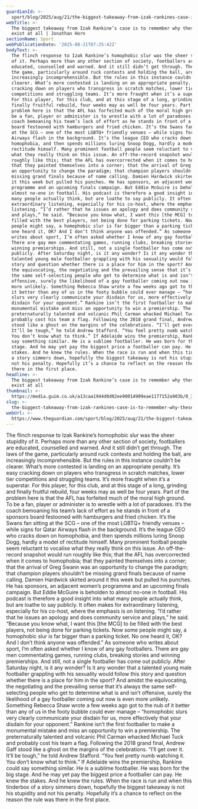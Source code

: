 ```yaml
---
guardianId: >-
  sport/blog/2025/aug/21/the-biggest-takeaway-from-izak-rankines-case-is-to-remember-why-these-rules-exist-at-all
webTitle: >-
  The biggest takeaway from Izak Rankine’s case is to remember why these rules
  exist at all | Jonathan Horn
sectionName: Sport
webPublicationDate: '2025-08-21T07:25:42Z'
bodyText: >-
  The flinch response to Izak Rankine’s homophobic slur was the sheer stupidity
  of it. Perhaps more than any other section of society, footballers are
  educated, counselled and warned. And it still didn’t get through. The laws of
  the game, particularly around ruck contests and holding the ball, are
  increasingly incomprehensible. But the rules in this instance couldn’t be
  clearer. What’s more contested is landing on an appropriate penalty. It’s easy
  cracking down on players who transgress in scratch matches, lower tier
  competitions and struggling teams. It’s more fraught when it’s a superstar.
  For this player, for this club, and at this stage of a long, grinding and
  finally fruitful rebuild, four weeks may as well be four years. Part of the
  problem here is that the AFL has forfeited much of the moral high ground. To
  be a fan, player or administer is to wrestle with a lot of paradoxes. It’s the
  coach bemoaning his team’s lack of effort as he stands in front of a sponsors
  board festooned with hamburgers and fried chicken. It’s the Swans fan sitting
  at the SCG – one of the most LGBTQ+ friendly venues – while signs for Qatar
  Airways flash in the background. It’s the league CEO who cracks down on
  homophobia, and then spends millions luring Snoop Dogg, hardly a model of
  rectitude himself. Many prominent football people seem reluctant to vocalise
  what they really think on this issue. An off-the-record snapshot would run
  roughly like this; that the AFL has overcorrected when it comes to homophobia;
  that they painted themselves into a corner; that the arrival of Greg Swann was
  an opportunity to change the paradigm; that champion players shouldn’t be
  missing grand finals because of name calling. Damien Hardwick skirted around
  it this week but pulled his punches. He has sponsors, an adjacent women’s
  programme and an upcoming finals campaign. But Eddie McGuire is beholden to
  almost no-one in football. His podcast is therefore a good insight into what
  many people actually think, but are loathe to say publicly. It often makes for
  extraordinary listening, especially for his co-host, where the emphasis is on
  listening. “I’d rather that he issues an apology and does community service
  and plays,” he said. “Because you know what, I want this [the MCG] to be
  filled with the best players, not being done for parking tickets. Now some
  people might say, a homophobic slur is far bigger than a parking ticket. No
  one heard it, OK? And I don’t think anyone was offended.” As someone who
  writes about sport, I’m often asked whether I know of any gay footballers.
  There are gay men commentating games, running clubs, breaking stories and
  winning premierships. And still, not a single footballer has come out
  publicly. After Saturday night, is it any wonder? Is it any wonder that a
  talented young male footballer grappling with his sexuality would follow this
  story and question whether there is a place for him in the sport? And amidst
  the equivocating, the negotiating and the prevailing sense that it’s always
  the same self-selecting people who get to determine what is and isn’t
  offensive, surely the likelihood of a gay footballer coming out now is even
  more unlikely. Something Rebecca Shaw wrote a few weeks ago got to the nub of
  it better than any of us in the footy bubble could ever manage – “homophobic
  slurs very clearly communicate your disdain for us, more effectively that your
  disdain for your opponent.” Rankine isn’t the first footballer to make a
  monumental mistake and miss an opportunity to win a premiership. The
  preternaturally talented and volcanic Phil Carman whacked Michael Tuck and
  probably cost his team a flag. Following the 2018 grand final, Andrew Gaff
  stood like a ghost on the margins of the celebrations. “I’ll get over it.
  It’ll be tough,” he told Andrew Stafford. “You feel pretty numb watching it.
  You don’t know what to think.” If Adelaide wins the premiership, Rankine could
  say something similar. He is a sublime footballer. He was born for the big
  stage. And he may yet pay the biggest price a footballer can pay. He knew the
  stakes. And he knew the rules. When the race is run and when this tinderbox of
  a story simmers down, hopefully the biggest takeaway is not his stupidity and
  not his penalty. Hopefully it’s a chance to reflect on the reason the rule was
  there in the first place.
headline: >-
  The biggest takeaway from Izak Rankine’s case is to remember why these rules
  exist at all
thumbnail: >-
  https://media.guim.co.uk/a13caa1944d0d02ee90014909eae1177152a903b/0_30_1360_1087/500.jpg
slug: >-
  the-biggest-takeaway-from-izak-rankines-case-is-to-remember-why-these-rules-exist-at-all-or-jonathan-horn
webUrl: >-
  https://www.theguardian.com/sport/blog/2025/aug/21/the-biggest-takeaway-from-izak-rankines-case-is-to-remember-why-these-rules-exist-at-all
---
```

The flinch response to Izak Rankine’s homophobic slur was the sheer stupidity of it. Perhaps more than any other section of society, footballers are educated, counselled and warned. And it still didn’t get through. The laws of the game, particularly around ruck contests and holding the ball, are increasingly incomprehensible. But the rules in this instance couldn’t be clearer. What’s more contested is landing on an appropriate penalty. It’s easy cracking down on players who transgress in scratch matches, lower tier competitions and struggling teams. It’s more fraught when it’s a superstar. For this player, for this club, and at this stage of a long, grinding and finally fruitful rebuild, four weeks may as well be four years. Part of the problem here is that the AFL has forfeited much of the moral high ground. To be a fan, player or administer is to wrestle with a lot of paradoxes. It’s the coach bemoaning his team’s lack of effort as he stands in front of a sponsors board festooned with hamburgers and fried chicken. It’s the Swans fan sitting at the SCG – one of the most LGBTQ+ friendly venues – while signs for Qatar Airways flash in the background. It’s the league CEO who cracks down on homophobia, and then spends millions luring Snoop Dogg, hardly a model of rectitude himself. Many prominent football people seem reluctant to vocalise what they really think on this issue. An off-the-record snapshot would run roughly like this; that the AFL has overcorrected when it comes to homophobia; that they painted themselves into a corner; that the arrival of Greg Swann was an opportunity to change the paradigm; that champion players shouldn’t be missing grand finals because of name calling. Damien Hardwick skirted around it this week but pulled his punches. He has sponsors, an adjacent women’s programme and an upcoming finals campaign. But Eddie McGuire is beholden to almost no-one in football. His podcast is therefore a good insight into what many people actually think, but are loathe to say publicly. It often makes for extraordinary listening, especially for his co-host, where the emphasis is on listening. “I’d rather that he issues an apology and does community service and plays,” he said. “Because you know what, I want this [the MCG] to be filled with the best players, not being done for parking tickets. Now some people might say, a homophobic slur is far bigger than a parking ticket. No one heard it, OK? And I don’t think anyone was offended.” As someone who writes about sport, I’m often asked whether I know of any gay footballers. There are gay men commentating games, running clubs, breaking stories and winning premierships. And still, not a single footballer has come out publicly. After Saturday night, is it any wonder? Is it any wonder that a talented young male footballer grappling with his sexuality would follow this story and question whether there is a place for him in the sport? And amidst the equivocating, the negotiating and the prevailing sense that it’s always the same self-selecting people who get to determine what is and isn’t offensive, surely the likelihood of a gay footballer coming out now is even more unlikely. Something Rebecca Shaw wrote a few weeks ago got to the nub of it better than any of us in the footy bubble could ever manage – “homophobic slurs very clearly communicate your disdain for us, more effectively that your disdain for your opponent.” Rankine isn’t the first footballer to make a monumental mistake and miss an opportunity to win a premiership. The preternaturally talented and volcanic Phil Carman whacked Michael Tuck and probably cost his team a flag. Following the 2018 grand final, Andrew Gaff stood like a ghost on the margins of the celebrations. “I’ll get over it. It’ll be tough,” he told Andrew Stafford. “You feel pretty numb watching it. You don’t know what to think.” If Adelaide wins the premiership, Rankine could say something similar. He is a sublime footballer. He was born for the big stage. And he may yet pay the biggest price a footballer can pay. He knew the stakes. And he knew the rules. When the race is run and when this tinderbox of a story simmers down, hopefully the biggest takeaway is not his stupidity and not his penalty. Hopefully it’s a chance to reflect on the reason the rule was there in the first place.

